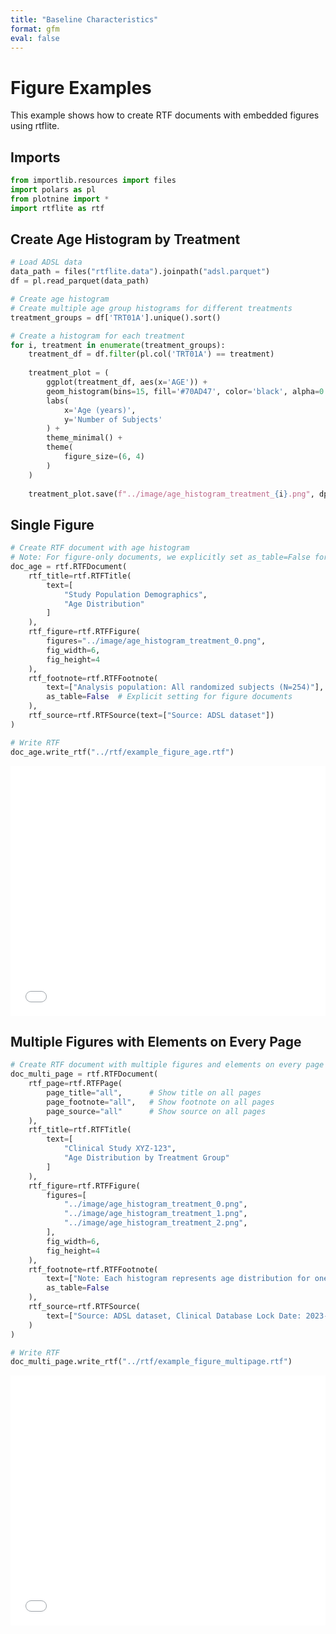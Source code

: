```yaml
---
title: "Baseline Characteristics"
format: gfm
eval: false
---
```


<!-- `.md` and `.py` files are generated from the `.qmd` file. Please edit that file. -->

# Figure Examples

This example shows how to create RTF documents with embedded figures using rtflite.

## Imports

```python
from importlib.resources import files
import polars as pl
from plotnine import *
import rtflite as rtf
```

## Create Age Histogram by Treatment

```python
# Load ADSL data
data_path = files("rtflite.data").joinpath("adsl.parquet")
df = pl.read_parquet(data_path)
```

```python
# Create age histogram
# Create multiple age group histograms for different treatments
treatment_groups = df['TRT01A'].unique().sort()

# Create a histogram for each treatment
for i, treatment in enumerate(treatment_groups):
    treatment_df = df.filter(pl.col('TRT01A') == treatment)
    
    treatment_plot = (
        ggplot(treatment_df, aes(x='AGE')) +
        geom_histogram(bins=15, fill='#70AD47', color='black', alpha=0.7) +
        labs(
            x='Age (years)',
            y='Number of Subjects'
        ) +
        theme_minimal() +
        theme(
            figure_size=(6, 4)
        )
    )
    
    treatment_plot.save(f"../image/age_histogram_treatment_{i}.png", dpi=300, width=6, height=4)
```

## Single Figure

```python
# Create RTF document with age histogram
# Note: For figure-only documents, we explicitly set as_table=False for footnotes
doc_age = rtf.RTFDocument(
    rtf_title=rtf.RTFTitle(
        text=[
            "Study Population Demographics",
            "Age Distribution"
        ]
    ),
    rtf_figure=rtf.RTFFigure(
        figures="../image/age_histogram_treatment_0.png",
        fig_width=6,
        fig_height=4
    ),
    rtf_footnote=rtf.RTFFootnote(
        text=["Analysis population: All randomized subjects (N=254)"],
        as_table=False  # Explicit setting for figure documents
    ),
    rtf_source=rtf.RTFSource(text=["Source: ADSL dataset"])
)

# Write RTF
doc_age.write_rtf("../rtf/example_figure_age.rtf")
```

<embed src="../pdf/example_figure_age.pdf" style="width:100%; height:400px" type="application/pdf">

## Multiple Figures with Elements on Every Page

```python
# Create RTF document with multiple figures and elements on every page
doc_multi_page = rtf.RTFDocument(
    rtf_page=rtf.RTFPage(
        page_title="all",      # Show title on all pages
        page_footnote="all",   # Show footnote on all pages
        page_source="all"      # Show source on all pages
    ),
    rtf_title=rtf.RTFTitle(
        text=[
            "Clinical Study XYZ-123",
            "Age Distribution by Treatment Group"
        ]
    ),
    rtf_figure=rtf.RTFFigure(
        figures=[
            "../image/age_histogram_treatment_0.png",
            "../image/age_histogram_treatment_1.png", 
            "../image/age_histogram_treatment_2.png",  
        ],
        fig_width=6,
        fig_height=4
    ),
    rtf_footnote=rtf.RTFFootnote(
        text=["Note: Each histogram represents age distribution for one treatment group"],
        as_table=False
    ),
    rtf_source=rtf.RTFSource(
        text=["Source: ADSL dataset, Clinical Database Lock Date: 2023-12-31"]
    )
)

# Write RTF
doc_multi_page.write_rtf("../rtf/example_figure_multipage.rtf")
```

<embed src="../pdf/example_figure_multipage.pdf" style="width:100%; height:400px" type="application/pdf">